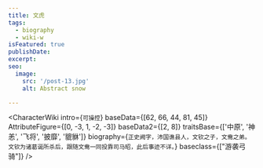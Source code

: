```yaml
---
title: 文虎
tags:
  - biography
  - wiki-w
isFeatured: true
publishDate:
excerpt:
seo:
  image:
    src: '/post-13.jpg'
    alt: Abstract snow

---
```



<CharacterWiki
  intro={`可操控`}
  baseData={[62, 66, 44, 81, 45]}
  AttributeFigure={[0, -3, 1, -2, -3]}
  baseData2={[2, 8]}
  traitsBase={['中原', '神恙', '飞将', '披靡', '貔貅']}
  biography={`正史阙字，沛国谯县人，文钦之子，文鸯之弟。文钦为诸葛诞所杀后，跟随文鸯一同投靠司马昭，此后事迹不详。`}
  baseclass={["游袭弓骑"]}
/>

